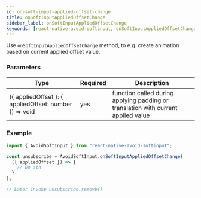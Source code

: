```yaml
---
id: on-soft-input-applied-offset-change
title: onSoftInputAppliedOffsetChange
sidebar_label: onSoftInputAppliedOffsetChange
keywords: [react-native-avoid-softinput, onSoftInputAppliedOffsetChange, module]
---
```


Use `onSoftInputAppliedOffsetChange` method, to e.g. create animation based on current applied offset value.

### Parameters

| Type                                                   | Required | Description                                                                       |
| ------------------------------------------------------ | -------- | --------------------------------------------------------------------------------- |
| ({ appliedOffset }: { appliedOffset: number }) => void | yes      | function called during applying padding or translation with current applied value |

### Example

```ts
import { AvoidSoftInput } from "react-native-avoid-softinput";

const unsubscribe = AvoidSoftInput.onSoftInputAppliedOffsetChange(
  ({ appliedOffset }) => {
    // Do sth
  }
);

// Later invoke unsubscribe.remove()
```
